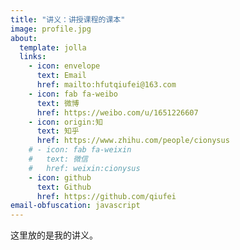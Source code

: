 ```yaml
---
title: "讲义：讲授课程的课本"
image: profile.jpg
about:
  template: jolla
  links:
    - icon: envelope
      text: Email
      href: mailto:hfutqiufei@163.com
    - icon: fab fa-weibo
      text: 微博
      href: https://weibo.com/u/1651226607
    - icon: origin:知
      text: 知乎
      href: https://www.zhihu.com/people/cionysus
    # - icon: fab fa-weixin
    #   text: 微信
    #   href: weixin:cionysus
    - icon: github
      text: Github
      href: https://github.com/qiufei
email-obfuscation: javascript
---
```




这里放的是我的讲义。
